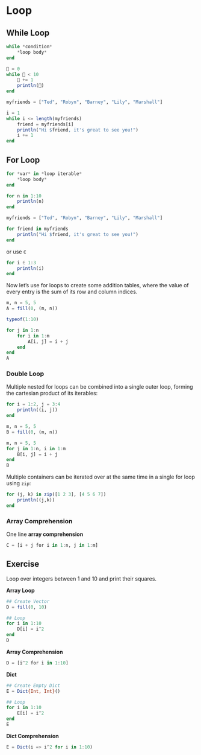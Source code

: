 # Loop

## While Loop

```julia
while *condition*
    *loop body*
end
```

```julia
🍑 = 0
while 🍑 < 10
    🍑 += 1
    println(🍑)
end
```


```julia
myfriends = ["Ted", "Robyn", "Barney", "Lily", "Marshall"]

i = 1
while i <= length(myfriends)
    friend = myfriends[i]
    println("Hi $friend, it's great to see you!")
    i += 1
end
```

## For Loop

```julia
for *var* in *loop iterable*
    *loop body*
end
```

```julia
for n in 1:10
    println(n)
end
```

```julia
myfriends = ["Ted", "Robyn", "Barney", "Lily", "Marshall"]

for friend in myfriends
    println("Hi $friend, it's great to see you!")
end
```

or use `∈`

```julia
for i ∈ 1:3
    println(i)
end
```



Now let's use for loops to create some addition tables, where the value of every entry is the sum of its row and column indices. 

```julia
m, n = 5, 5
A = fill(0, (m, n))
```

```julia
typeof(1:10)
```

```julia
for j in 1:n
    for i in 1:m
        A[i, j] = i + j
    end
end
A
```

### Double Loop

Multiple nested for loops can be combined into a single outer loop, forming the cartesian product of its iterables:

```julia
for i = 1:2, j = 3:4
    println((i, j))
end
```

```julia
m, n = 5, 5
B = fill(0, (m, n))
```


```julia
m, n = 5, 5
for j in 1:n, i in 1:m
    B[i, j] = i + j
end
B
```

Multiple containers can be iterated over at the same time in a single for loop using `zip`:

```julia
for (j, k) in zip([1 2 3], [4 5 6 7])
    println((j,k))
end
```

### Array Comprehension

One line **array comprehension**
 
```julia
C = [i + j for i in 1:n, j in 1:m]
```


## Exercise

Loop over integers between 1 and 10 and print their squares.

**Array Loop**

```julia
## Create Vector
D = fill(0, 10)

## Loop
for i in 1:10
    D[i] = i^2
end
D
```

**Array Comprehension**

```julia
D = [i^2 for i in 1:10]
```


**Dict**

```julia
## Create Empty Dict
E = Dict{Int, Int}()

## Loop
for i in 1:10
    E[i] = i^2
end
E
```

**Dict Comprehension**

```julia
E = Dict(i => i^2 for i in 1:10)
```

